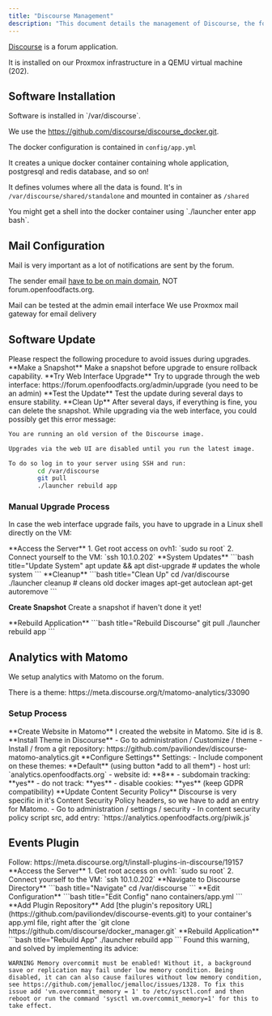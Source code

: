 ```yaml
---
title: "Discourse Management"
description: "This document details the management of Discourse, the forum application used by Open Food Facts. It covers software installation, mail configuration, update procedures, Matomo analytics setup, and plugin installation, including troubleshooting tips."
---
```



[Discourse](https://www.discourse.org/) is a forum application.

<Callout type="info">
  It is installed on our Proxmox infrastructure in a QEMU virtual machine (202).
</Callout>

## Software Installation

<Card title="Installation Location">
Software is installed in `/var/discourse`.

We use the https://github.com/discourse/discourse_docker.git.

</Card>

The docker configuration is contained in `config/app.yml`

<Callout type="info">
It creates a unique docker container containing whole application, postgresql and redis database, and so on!

It defines volumes where all the data is found. It's in `/var/discourse/shared/standalone` and mounted in container as `/shared`

</Callout>

<Callout type="info">
  You might get a shell into the docker container using `./launcher enter app bash`.
</Callout>

## Mail Configuration

<Callout type="warning">
Mail is very important as a lot of notifications are sent by the forum.

The sender email [have to be on main domain](/docs/Infra/services/mail#only-domain), NOT forum.openfoodfacts.org.

</Callout>

<Cards>
  <Card title="Test Mail" href="https://forum.openfoodfacts.org/admin/email">
    Mail can be tested at the admin email interface
  </Card>
  <Card title="Mail Gateway" href="/docs/Infra/services/mail">
    We use Proxmox mail gateway for email delivery
  </Card>
</Cards>

## Software Update

<Callout type="warning">
  Please respect the following procedure to avoid issues during upgrades.
</Callout>

<Steps>
<Step>
**Make a Snapshot**
Make a snapshot before upgrade to ensure rollback capability.
</Step>

<Step>
  **Try Web Interface Upgrade** 
  Try to upgrade through the web interface:
  https://forum.openfoodfacts.org/admin/upgrade (you need to be an admin)
</Step>

<Step>
  **Test the Update** Test the update during several days to ensure stability.
</Step>

<Step>
**Clean Up**
After several days, if everything is fine, you can delete the snapshot.
</Step>
</Steps>

<Callout type="info">
While upgrading via the web interface, you could possibly get this error message:

```sh
You are running an old version of the Discourse image.

Upgrades via the web UI are disabled until you run the latest image.

To do so log in to your server using SSH and run:
		cd /var/discourse
		git pull
		./launcher rebuild app
```

</Callout>

### Manual Upgrade Process

In case the web interface upgrade fails, you have to upgrade in a Linux shell directly on the VM:

<Steps>
<Step>
**Access the Server**
1. Get root access on ovh1: `sudo su root`
2. Connect yourself to the VM: `ssh 10.1.0.202`
</Step>

<Step>
  **System Updates** 
  ```bash title="Update System" 
  apt update && apt
  dist-upgrade # updates the whole system 
  ```
</Step>

<Step>
  **Cleanup**
  ```bash title="Clean Up" 
  cd /var/discourse ./launcher cleanup #
  cleans old docker images apt-get autoclean apt-get autoremove 
  ```
</Step>

<Step>**Create Snapshot** Create a snapshot if haven't done it yet!</Step>

<Step>
**Rebuild Application**
```bash title="Rebuild Discourse"
git pull
./launcher rebuild app
```
</Step>
</Steps>

## Analytics with Matomo

We setup analytics with Matomo on the forum.

<Callout type="info">
  There is a theme: https://meta.discourse.org/t/matomo-analytics/33090
</Callout>

### Setup Process

<Steps>
<Step>
**Create Website in Matomo**
I created the website in Matomo. Site id is 8.
</Step>

<Step>
  **Install Theme in Discourse** - Go to administration / Customize / theme -
  Install / from a git repository:
  https://github.com/paviliondev/discourse-matomo-analytics.git
</Step>

<Step>
  **Configure Settings** Settings: - Include component on these themes:
  **Default** (using button *add to all them*) - host url:
  `analytics.openfoodfacts.org` - website id: **8** - subdomain tracking:
  **yes** - do not track: **yes** - disable cookies: **yes** (keep GDPR
  compatibility)
</Step>

<Step>
**Update Content Security Policy**
Discourse is very specific in it's Content Security Policy headers, so we have to add an entry for Matomo.
- Go to administration / settings / security
- In content security policy script src, add entry: `https://analytics.openfoodfacts.org/piwik.js`
</Step>
</Steps>

## Events Plugin

<Callout type="info">
  Follow: https://meta.discourse.org/t/install-plugins-in-discourse/19157
</Callout>

<Steps>
<Step>
**Access the Server**
1. Get root access on ovh1: `sudo su root`
2. Connect yourself to the VM: `ssh 10.1.0.202`
</Step>

<Step>
  **Navigate to Discourse Directory** 
  ```bash title="Navigate" 
  cd /var/discourse
  ```
</Step>

<Step>
  **Edit Configuration** 
  ```bash title="Edit Config" 
  nano containers/app.yml 
  ```
</Step>

<Step>
  **Add Plugin Repository** Add [the plugin's repository
  URL](https://github.com/paviliondev/discourse-events.git) to your container's
  app.yml file, right after the `git clone
  https://github.com/discourse/docker_manager.git`
</Step>

<Step>
**Rebuild Application**
```bash title="Rebuild App"
./launcher rebuild app
```
</Step>
</Steps>

<Callout type="warning">
Found this warning, and solved by implementing its advice:

`WARNING Memory overcommit must be enabled! Without it, a background save or replication may fail under low memory condition. Being disabled, it can can also cause failures without low memory condition, see https://github.com/jemalloc/jemalloc/issues/1328. To fix this issue add 'vm.overcommit_memory = 1' to /etc/sysctl.conf and then reboot or run the command 'sysctl vm.overcommit_memory=1' for this to take effect.`

</Callout>

[^install_theme]: More info on how to install a theme: https://meta.discourse.org/t/install-a-theme-or-theme-component/63682
